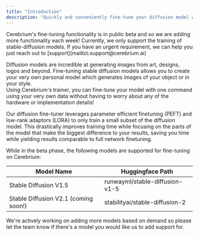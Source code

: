 ```yaml
---
title: "Introduction"
description: "Quickly and conveniently fine-tune your diffusion model with just one command!"
---
```



<Note>
  Cerebrium's fine-tuning functionality is in public beta and so we are adding
  more functionality each week! Currently, we only support the training of
  stable-diffusion models. If you have an urgent requirement, we can help you just reach
  out to [support](mailto\:support@cerebrium.ai) 
</Note>


Diffusion models are incredible at generating images from art, designs, logos and beyond. Fine-tuning stable diffusion models allows you to create your very own personal model which generates images of your object or in your style.  
Using Cerebrium's trainer, you can fine-tune your model with one command using your very own data without having to worry about any of the hardware or implementation details!

Our diffusion fine-tuner leverages parameter efficient finetuning (PEFT) and low-rank adaptors (LORA) to only train a small subset of the diffusion model. This drastically improves training time while focusing on the parts of the model that make the biggest difference to your results, saving you time while yielding results comparable to full network finetuning.

While in the beta phase, the following models are supported for fine-tuning on Cerebrium:

| Model Name                           | Huggingface Path               |
| ------------------------------------ | ------------------------------ |
| Stable Diffusion V1.5                | runwayml/stable-diffusion-v1-5 |
| Stable Diffusion V2.1 (coming soon!) | stabilityai/stable-diffusion-2 |

We're actively working on adding more models based on demand so please let the team know if there's a model you would like us to add support for.
